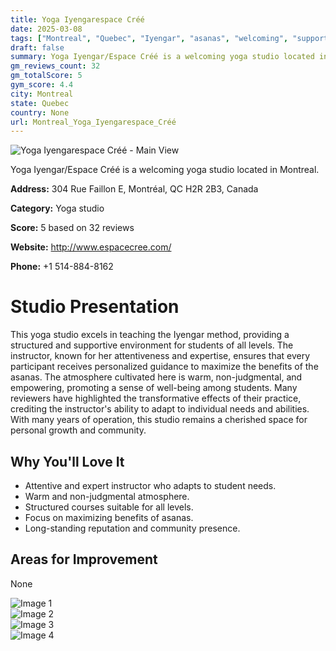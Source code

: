 ```yaml
---
title: Yoga Iyengarespace Créé
date: 2025-03-08
tags: ["Montreal", "Quebec", "Iyengar", "asanas", "welcoming", "supportive", "Montreal"]  
draft: false
summary: Yoga Iyengar/Espace Créé is a welcoming yoga studio located in Montreal.
gm_reviews_count: 32
gm_totalScore: 5
gym_score: 4.4
city: Montreal
state: Quebec
country: None
url: Montreal_Yoga_Iyengarespace_Créé
---
```


<div className="aspect-[16/9] relative my-8">
  <img 
    src="https://lh5.googleusercontent.com/p/AF1QipM7SipNcCzPyqTvtK60B5RWuSTD32iNUnsepo6P=w1920-h1080-k-no"
    alt="Yoga Iyengarespace Créé - Main View"
    className="object-cover absolute inset-0 w-full h-full rounded-lg"
  />
</div>

Yoga Iyengar/Espace Créé is a welcoming yoga studio located in Montreal.

**Address:** 304 Rue Faillon E, Montréal, QC H2R 2B3, Canada

**Category:** Yoga studio

**Score:** 5 based on 32 reviews

**Website:** http://www.espacecree.com/

**Phone:** +1 514-884-8162

# Studio Presentation

This yoga studio excels in teaching the Iyengar method, providing a structured and supportive environment for students of all levels. The instructor, known for her attentiveness and expertise, ensures that every participant receives personalized guidance to maximize the benefits of the asanas. The atmosphere cultivated here is warm, non-judgmental, and empowering, promoting a sense of well-being among students. Many reviewers have highlighted the transformative effects of their practice, crediting the instructor's ability to adapt to individual needs and abilities. With many years of operation, this studio remains a cherished space for personal growth and community.

## Why You'll Love It

- Attentive and expert instructor who adapts to student needs.
- Warm and non-judgmental atmosphere.
- Structured courses suitable for all levels.
- Focus on maximizing benefits of asanas.
- Long-standing reputation and community presence.

## Areas for Improvement

None

<div className="grid grid-cols-1 xl:grid-cols-2 gap-4 my-8">
<div className="aspect-[4/3] relative"><img src="https://lh3.googleusercontent.com/p/AF1QipObjcztbSJxtHUTHuivehDJgUxuBloUfwheDtB7=w1920-h1080-k-no" alt="Image 1" className="object-cover absolute inset-0 w-full h-full rounded-lg" /></div>
<div className="aspect-[4/3] relative"><img src="https://lh5.googleusercontent.com/p/AF1QipOChXgkWETJkYduSdlLidr9Y48A_5qEnHdE7lA0=w1920-h1080-k-no" alt="Image 2" className="object-cover absolute inset-0 w-full h-full rounded-lg" /></div>
<div className="aspect-[4/3] relative"><img src="https://lh5.googleusercontent.com/p/AF1QipNlMblE_33Hp5zb6aXgo70SE-Z9FohrgdmV5Onq=w1920-h1080-k-no" alt="Image 3" className="object-cover absolute inset-0 w-full h-full rounded-lg" /></div>
<div className="aspect-[4/3] relative"><img src="https://lh5.googleusercontent.com/p/AF1QipMD1QLARbUJeYS-Zz1CG8sH0O0wT5muIXWwGeH2=w1920-h1080-k-no" alt="Image 4" className="object-cover absolute inset-0 w-full h-full rounded-lg" /></div>
</div>
